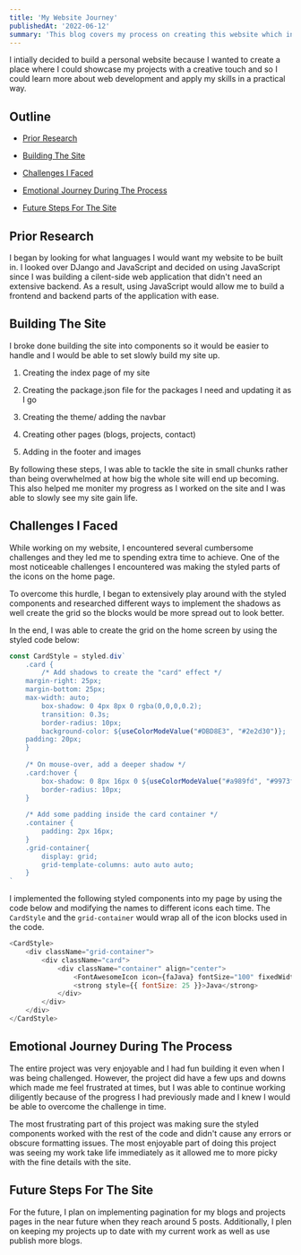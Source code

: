 ```yaml
---
title: 'My Website Journey'
publishedAt: '2022-06-12'
summary: 'This blog covers my process on creating this website which includes research, building the site, challenges, the emotional journey, and future steps'
---
```


I intially decided to build a personal website because I wanted to create a place where I could showcase my projects with a creative touch and so I could learn more about web development and apply my skills in a practical way. 

## Outline

- [Prior Research](#prior-research)

- [Building The Site](#building-the-site)

- [Challenges I Faced](#challenges-i-faced)

- [Emotional Journey During The Process](#emotional-journey-during-the-process)

- [Future Steps For The Site](#future-steps-for-the-site)

## Prior Research

I began by looking for what languages I would want my website to be built in. I looked over DJango and JavaScript and decided on using JavaScript since I was building a cilent-side web application that didn't need an extensive backend. As a result, using JavaScript would allow me to build a frontend and backend parts of the application with ease.

## Building The Site

I broke done building the site into components so it would be easier to handle and I would be able to set slowly build my site up.

1. Creating the index page of my site

2. Creating the package.json file for the packages I need and updating it as I go

3. Creating the theme/ adding the navbar

4. Creating other pages (blogs, projects, contact)

5. Adding in the footer and images

By following these steps, I was able to tackle the site in small chunks rather than being overwhelmed at how big the whole site will end up becoming. This also helped me moniter my progress as I worked on the site and I was able to slowly see my site gain life.

## Challenges I Faced

While working on my website, I encountered several cumbersome challenges and they led me to spending extra time to achieve. One of the most noticeable challenges I encountered was making the styled parts of the icons on the home page.

To overcome this hurdle, I began to extensively play around with the styled components and researched different ways to implement the shadows as well create the grid so the blocks would be more spread out to look better.

In the end, I was able to create the grid on the home screen by using the styled code below:

```JavaScript:pages/index.js
const CardStyle = styled.div`
    .card {
        /* Add shadows to create the "card" effect */
    margin-right: 25px;
    margin-bottom: 25px;
    max-width: auto;
        box-shadow: 0 4px 8px 0 rgba(0,0,0,0.2);
        transition: 0.3s;
        border-radius: 10px;
        background-color: ${useColorModeValue("#DBD8E3", "#2e2d30")};
    padding: 20px;
    }
    
    /* On mouse-over, add a deeper shadow */
    .card:hover {
        box-shadow: 0 8px 16px 0 ${useColorModeValue("#a989fd", "#9973ff")};
        border-radius: 10px;
    }
    
    /* Add some padding inside the card container */
    .container {
        padding: 2px 16px;
    }
    .grid-container{
        display: grid;
        grid-template-columns: auto auto auto;
    }
`
```

I implemented the following styled components into my page by using the code below and modifying the names to different icons each time. The ```CardStyle``` and the ```grid-container``` would wrap all of the icon blocks used in the code.

```js:pages/index.js
<CardStyle>
    <div className="grid-container">
        <div className="card">
            <div className="container" align="center">
                <FontAwesomeIcon icon={faJava} fontSize="100" fixedWidth/>
                <strong style={{ fontSize: 25 }}>Java</strong>
            </div>
        </div>
    </div>
</CardStyle>
```

## Emotional Journey During The Process

The entire project was very enjoyable and I had fun building it even when I was being challenged. However, the project did have a few ups and downs which made me feel frustrated at times, but I was able to continue working diligently because of the progress I had previously made and I knew I would be able to overcome the challenge in time. 

The most frustrating part of this project was making sure the styled components worked with the rest of the code and didn't cause any errors or obscure formatting issues. The most enjoyable part of doing this project was seeing my work take life immediately as it allowed me to more picky with the fine details with the site.

## Future Steps For The Site

For the future, I plan on implementing pagination for my blogs and projects pages in the near future when they reach around 5 posts. Additionally, I plen on keeping my projects up to date with my current work as well as use publish more blogs.